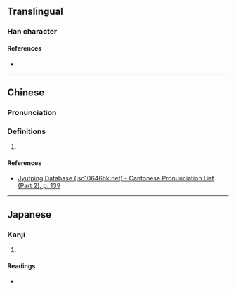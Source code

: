 {{character info/new}}
==Translingual==

===Han character===
{{Han char|rn=85|rad=水|as=06|sn=9|four=57232|canj=QHE,XQHE|ids=⿱㓞水}}

====References====
* {{Han ref|kx=0622.040|dkj=17409|hdz=31601.020|uh=6D2F|ud=27951|bh=D25E|bd=53854}}

----

==Chinese==
{{zh-forms}}

===Pronunciation===
{{zh-pron
|m=qiè, jié
|m-s=
|dg=
|c=kit3
|c-t=
|g=
|h=pfs=
|j=
|mb=
|md=
|mn=
|mn-t=
|w=
|x=
|mc=y
|oc=y
|cat=n
}}

===Definitions===
{{zh-hanzi}}

# {{rfdef|lang=zh}}

====References====
* [http://www.iso10646hk.net/jp/document/download.jsp Jyutping Database (iso10646hk.net) - Cantonese Pronunciation List (Part 2), p. 139]

----

==Japanese==

===Kanji===
{{ja-kanji|grade=|rs=水06}}

# {{rfdef|ja|sort=水06}}

====Readings====
* {{ja-readings|on=けつ|kun=いさぎよおい}}